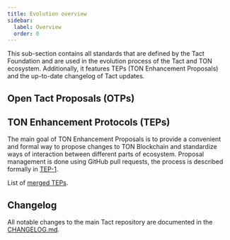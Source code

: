 ```yaml
---
title: Evolution overview
sidebar:
  label: Overview
  order: 0
---
```



This sub-section contains all standards that are defined by the Tact Foundation and are used in the evolution process of the Tact and TON ecosystem.
Additionally, it features TEPs (TON Enhancement Proposals) and the up-to-date changelog of Tact updates.

## Open Tact Proposals (OTPs)

<Cards>
  <Cards.Card
    arrow
    title="Typescript"
    href="/ecosystem/tools/typescript"
  />
  <Cards.Card
    arrow
    title="VS Code Extension"
    href="/ecosystem/tools/vscode"
  />
  <Cards.Card
    arrow
    title="Jetbrains IDEs Plugin"
    href="/ecosystem/tools/jetbrains"
  />
</Cards>

## TON Enhancement Protocols (TEPs)

The main goal of TON Enhancement Proposals is to provide a convenient and formal way to propose changes to TON Blockchain and standardize ways of interaction between different parts of ecosystem. Proposal management is done using GitHub pull requests, the process is described formally in [TEP-1](https://github.com/ton-blockchain/TEPs/blob/master/text/0001-tep-lifecycle.md).

List of [merged TEPs](https://github.com/ton-blockchain/TEPs#merged-teps).

## Changelog

All notable changes to the main Tact repository are documented in the [CHANGELOG.md](https://github.com/tact-lang/tact/blob/main/CHANGELOG.md).
